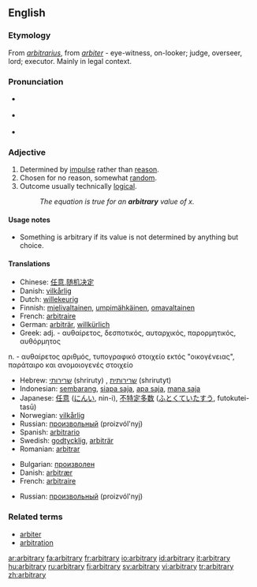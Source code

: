 {{was wotd|2006|December|4}}
==English==
{{wikipedia}}
===Etymology===
From {{L.}} ''[[arbitrarius]]'', from ''[[arbiter]]'' - eye-witness, on-looker; judge, overseer, lord; executor. Mainly in legal context.

===Pronunciation===
*{{italbrac|[[RP]]}} {{IPA|/ˈɑːbɪtrəri/}}
*{{italbrac|US}} {{IPA|/ˈɑːrbɪtrɛri/}}
*{{audio|en-us-arbitrary.ogg|Audio (US)}}

===Adjective===
{{en-adj}}

# Determined by [[impulse]] rather than [[reason]].
# Chosen for no reason, somewhat [[random]].
# Outcome usually technically [[logical]].
#: ''The equation is true for an '''arbitrary''' value of x.''

====Usage notes====
*Something is arbitrary if its value is not determined by anything but choice.

====Translations====
{{trans-top|Determined by impulse}}
*Chinese: [[任意]],[[随机决定]]
*Danish: [[vilkårlig]]
*Dutch: [[willekeurig]]
*Finnish: [[mielivaltainen]], [[umpimähkäinen]], [[omavaltainen]]
*French: [[arbitraire]]
*German: [[arbiträr]], [[willkürlich]]
*Greek: adj. - αυθαίρετος, δεσποτικός, αυταρχικός, παρορμητικός, αυθόρμητος
n. - αυθαίρετος αριθμός, τυπογραφικό στοιχείο εκτός "οικογένειας", παράταιρο και ανομοιογενές στοιχείο
{{trans-mid}}
*Hebrew: [[שרירותי]] (shriruty) {{m}}, [[שרירותית]] (shrirutyt) {{f}}
*Indonesian: [[sembarang]], [[siapa saja]], [[apa saja]], [[mana saja]]
*Japanese: [[任意]] ([[にんい]], nin-i), [[不特定多数]] ([[ふとくていたすう]], futokutei-tasū)
*Norwegian: [[vilkårlig]]
*Russian: [[произвольный]] (proizvól'nyj)
*Spanish: [[arbitrario]]
*Swedish: [[godtycklig]], [[arbiträr]]
*Romanian: [[arbitrar]]
{{trans-bottom}}

{{trans-top|Chosen at random}}
*Bulgarian: [[произволен]]
*Danish: [[arbitrær]]
*French: [[arbitraire]]
{{trans-mid}}
*Russian: [[произвольный]] (proizvól'nyj)
{{trans-bottom}}

===Related terms===
*[[arbiter]]
*[[arbitration]]

[[ar:arbitrary]]
[[fa:arbitrary]]
[[fr:arbitrary]]
[[io:arbitrary]]
[[id:arbitrary]]
[[it:arbitrary]]
[[hu:arbitrary]]
[[ru:arbitrary]]
[[fi:arbitrary]]
[[sv:arbitrary]]
[[vi:arbitrary]]
[[tr:arbitrary]]
[[zh:arbitrary]]